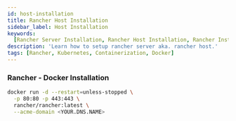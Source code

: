 ```yaml
---
id: host-installation
title: Rancher Host Installation
sidebar_label: Host Installation
keywords:
  [Rancher Server Installation, Rancher Host Installation, Rancher Installation]
description: 'Learn how to setup rancher server aka. rancher host.'
tags: [Rancher, Kubernetes, Containerization, Docker]
---
```


### Rancher - Docker Installation

```bash
docker run -d --restart=unless-stopped \
  -p 80:80 -p 443:443 \
  rancher/rancher:latest \
  --acme-domain <YOUR.DNS.NAME>
```
